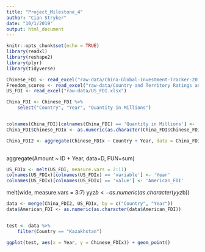 ```yaml
---
title: "Project_Milestone_4"
author: "Cian Stryker"
date: "10/1/2019"
output: html_document
---
```


```r
knitr::opts_chunk$set(echo = TRUE)
library(readxl)
library(reshape2)
library(plyr)
library(tidyverse)
```
```r
Chinese_FDI <- read_excel("raw-data/China-Global-Investment-Tracker-2019-Spring-FINAL.xlsx", skip = 4)
Freedom_scores <- read_excel("raw-data/Country and Territory Ratings and Statuses FIW1973-2018.xlsx")
US_FDI <- read_excel("raw-data/US_FDI.xlsx")
```

```r
China_FDI <- Chinese_FDI %>%
    select("Country", "Year", "Quantity in Millions") 


colnames(China_FDI)[colnames(China_FDI) == 'Quantity in Millions'] <- 'Chinese_FDIx'
China_FDI$Chinese_FDIx <- as.numeric(as.character(China_FDI$Chinese_FDIx))

China_FDI2 <- aggregate(Chinese_FDIx ~ Country + Year, data = China_FDI, FUN = sum)
    
```
aggregate(Amount ~ ID + Year, data=D, FUN=sum)
```r
US_FDIx <- melt(US_FDI, measure.vars = 2:11)
colnames(US_FDIx)[colnames(US_FDIx) == 'variable'] <- 'Year'
colnames(US_FDIx)[colnames(US_FDIx) == 'value'] <- 'American_FDI'
```
melt(wide, measure.vars = 3:7)
yyz$b <- as.numeric(as.character(yyz$b))
```r
data <- merge(China_FDI2, US_FDIx, by = c("Country", "Year"))
data$American_FDI <- as.numeric(as.character(data$American_FDI))


test <- data %>%
    filter(Country == "Kazakhstan")

ggplot(test, aes(x = Year, y = Chinese_FDIx)) + geom_point()
```